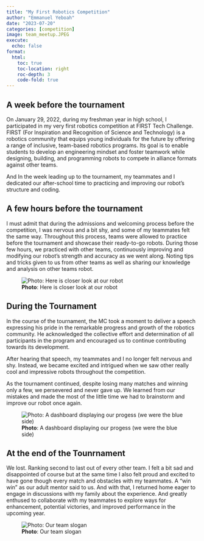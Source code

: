 ```yaml
---
title: "My First Robotics Competition"
author: "Emmanuel Yeboah"
date: "2023-07-20"
categories: [competition]
image: team_meetup.JPEG
execute: 
  echo: false
format: 
  html:
    toc: true
    toc-location: right
    roc-depth: 3
    code-fold: true
---
```


## A week before the tournament

On January 29, 2022, during my freshman year in high school, I participated in my very first robotics competition at FIRST Tech Challenge. FIRST (For Inspiration and Recognition of Science and Technology) is a robotics community that equips young individuals for the future by offering a range of inclusive, team-based robotics programs. Its goal is to enable students to develop an engineering mindset and foster teamwork while designing, building, and programming robots to compete in alliance formats against other teams. 

And In the week leading up to the tournament, my teammates and I dedicated our after-school time to practicing and improving our robot's structure and coding.

## A few hours before the tournament

I must admit that during the admissions and welcoming process before the competition, I was nervous and a bit shy, and some of my teammates felt the same way. Throughout this process, teams were allowed to practice before the tournament and showcase their ready-to-go robots. During those few hours, we practiced with other teams, continuously improving and modifying our robot's strength and accuracy as we went along. Noting tips and tricks given to us from other teams as well as sharing our knowledge and analysis on other teams robot. 

![**Photo**: Here is closer look at our robot](images/team_meetup.JPEG)

## During the Tournament

In the course of the tournament, the MC took a moment to deliver a speech expressing his pride in the remarkable progress and growth of the robotics community. He acknowledged the collective effort and determination of all participants in the program and encouraged us to continue contributing towards its development. 

After hearing that speech, my teammates and I no longer felt nervous and shy. Instead, we became excited and intrigued when we saw other really cool and impressive robots throughout the competition.

As the tournament continued, despite losing many matches and winning only a few, we persevered and never gave up. We learned from our mistakes and made the most of the little time we had to brainstorm and improve our robot once again.

![**Photo**: A dashboard displaying our progess (we were the blue side)](images/Score_Board.JPEG)

## At the end of the Tounrnament

We lost. Ranking second to last out of every other team. I felt a bit sad and disappointed of course but at the same time I also felt proud and excited to have gone though every match and obstacles with my teammates. A "win win" as our adult mentor said to us. And with that, I returned home eager to engage in discussions with my family about the experience. And greatly enthused to collaborate with my teammates to explore ways for enhancement, potential victories, and improved performance in the upcoming year.

![**Photo**: Our team slogan](images/team_logo.JPEG) 













